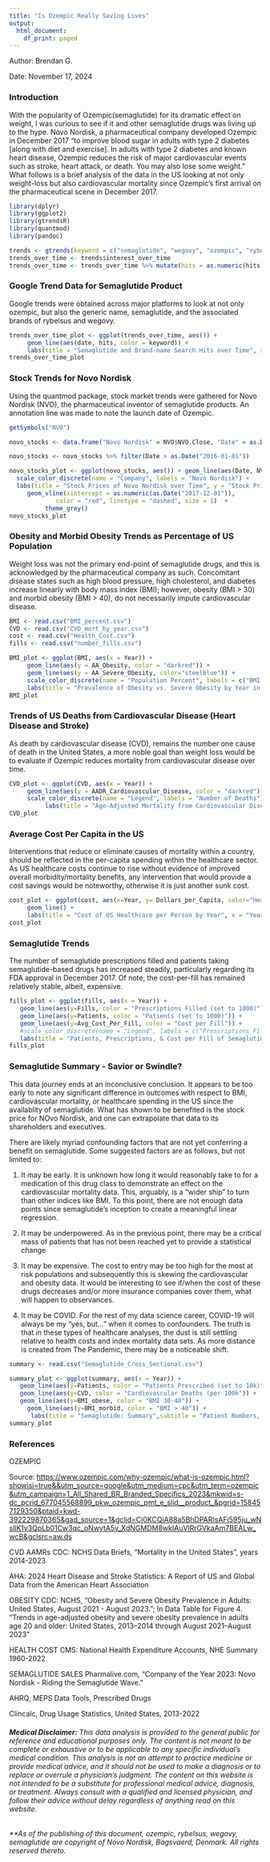```yaml
---
title: "Is Ozempic Really Saving Lives"
output:
  html_document:
    df_print: paged
---
```


Author: Brendan G.

Date: November 17, 2024

### Introduction

With the popularity of Ozempic(semaglutide) for its dramatic effect on weight, I was curious to see if it and other semaglutide drugs was living up to the hype. Novo Nordisk, a pharmaceutical company developed Ozempic in December 2017 "to improve blood sugar in adults with type 2 diabetes [along with diet and exercise]. In adults with type 2 diabetes and known heart disease, Ozempic reduces the risk of major cardiovascular events such as stroke, heart attack, or death. You may also lose some weight." What follows is a brief analysis of the data in the US looking at not only weight-loss but also cardiovascular mortality since Ozempic's first arrival on the pharmaceutical scene in December 2017.

```r
library(dplyr)
library(ggplot2)
library(gtrendsR)
library(quantmod)
library(pandoc)
```

```r
trends <- gtrends(keyword = c("semaglutide", "wegovy", "ozempic", "rybelsus"), gprop = c("web", "news", "images", "froogle", "youtube" ), category = 0, geo = 'US', time = "2016-01-01 2024-11-01", low_search_volume = FALSE, onlyInterest = TRUE)
trends_over_time <- trends$interest_over_time
trends_over_time <- trends_over_time %>% mutate(hits = as.numeric(hits))
```

### Google Trend Data for Semaglutide Product

Google trends were obtained across major platforms to look at not only ozempic, but also the generic name, semaglutide, and the associated brands of rybelsus and wegovy.

```r
trends_over_time_plot <- ggplot(trends_over_time, aes()) + 
     geom_line(aes(date, hits, color = keyword)) +
     labs(title = "Semaglutide and Brand-name Search Hits over Time", x = "Year", y = "Number of Search Hits (set to 100)", color = "Search Entry" )
trends_over_time_plot
```

### Stock Trends for Novo Nordisk

Using the quantmod package, stock market trends were gathered for Novo Nordisk (NVO), the pharmaceutical inventor of semaglutide products. An annotation line was made to note the launch date of Ozempic.

```r
getSymbols("NVO")

```

```r
novo_stocks <- data.frame("Novo Nordisk" = NVO$NVO.Close, "Date" = as.Date(row.names(as.data.frame(NVO))))

novo_stocks <- novo_stocks %>% filter(Date > as.Date("2016-01-01"))

novo_stocks_plot <- ggplot(novo_stocks, aes()) + geom_line(aes(Date, NVO.Close)) +
  scale_color_discrete(name = "Company", labels = "Novo Nordisk") + 
  labs(title = "Stock Prices of Novo Nordisk over Time", y = "Stock Price", caption = "*Red dashed line represents the date OZEMPIC was first released (Dec 2017)") +
     geom_vline(xintercept = as.numeric(as.Date("2017-12-01")), 
             color = "red", linetype = "dashed", size = 1)  +
          theme_grey()
novo_stocks_plot
```

### Obesity and Morbid Obesity Trends as Percentage of US Population

Weight loss was not the primary end-point of semaglutide drugs, and this is acknowledged by the pharmaceutical company as such. Concomitant disease states such as high blood pressure, high cholesterol, and diabetes increase linearly with body mass index (BMI); however, obesity (BMI \> 30) and morbid obesity (BMI \> 40), do not necessarily impute cardiovascular disease.

```r
BMI <- read.csv("BMI_percent.csv")
CVD <- read.csv("CVD_mort_by_year.csv")
cost <- read.csv("Health_Cost.csv")
fills <- read.csv("number_fills.csv")

BMI_plot <- ggplot(BMI, aes(x = Year)) + 
     geom_line(aes(y = AA_Obesity, color = "darkred")) + 
     geom_line(aes(y = AA_Severe_Obesity, color="steelblue")) +
     scale_color_discrete(name = "Population Percent", labels = c("BMI 30-40", "BMI > 40")) +
     labs(title = "Prevalence of Obesity vs. Severe Obesity by Year in US", x = "Year", y = "Age-Adjusted Obesity Percentage") 
BMI_plot
```

### Trends of US Deaths from Cardiovascular Disease (Heart Disease and Stroke)

As death by cardiovascular disease (CVD), remains the number one cause of death in the United States, a more noble goal than weight loss would be to evaluate if Ozempic reduces mortality from cardiovascular disease over time.

```r
CVD_plot <- ggplot(CVD, aes(x = Year)) + 
     geom_line(aes(y = AADR_Cardiovascular_Disease, color = "darkred")) +
     scale_color_discrete(name = "Legend", labels = "Number of Deaths") +
          labs(title = "Age-Adjusted Mortality from Cardiovascular Disease (US)", x = "Year", y = "Deaths from Cardiovascular Deaths (per 100k)", caption = "*Cardiovascular disease combines heart disease and stroke data.") 
CVD_plot
```

### Average Cost Per Capita in the US

Interventions that reduce or eliminate causes of mortality within a country, should be reflected in the per-capita spending within the healthcare sector. As US healthcare costs continue to rise without evidence of improved overall morbidity/mortality benefits, any intervention that would provide a cost savings would be noteworthy, otherwise it is just another sunk cost.

```r
cost_plot <- ggplot(cost, aes(x=Year, y= Dollars_per_Capita, color="Healthcare Per Capita in USD")) + 
     geom_line() +
     labs(title = "Cost of US Healthcare per Person by Year", x = "Year", y = "US Healthcare Cost Per Capita") 
cost_plot
```

### Semaglutide Trends

The number of semaglutide prescriptions filled and patients taking semaglutide-based drugs has increased steadily, particularly regarding its FDA approval in December 2017. Of note, the cost-per-fill has remained relatively stable, albeit, expensive.

```r
fills_plot <- ggplot(fills, aes(x = Year)) + 
   geom_line(aes(y=Fills, color = "Prescriptions Filled (set to 1000)")) +
   geom_line(aes(y=Patients, color = "Patients (set to 1000)")) +
   geom_line(aes(y=Avg_Cost_Per_Fill, color = "Cost per Fill")) +
   #scale_color_discrete(name = "Legend", labels = c("Prescriptions Filled (set to 1000)", "Patients (set to 1000)", "Cost per Fill (USD)")) +
   labs(title = "Patients, Prescriptions, & Cost per Fill of Semaglutide", x = "Year", y = "Volume") 
fills_plot
```

### Semaglutide Summary - Savior or Swindle?

This data journey ends at an inconclusive conclusion. It appears to be too early to note any significant difference in outcomes with respect to BMI, cardiovascular mortality, or healthcare spending in the US since the availablity of semaglutide. What has shown to be benefited is the stock price for NOvo Nordisk, and one can extrapolate that data to its shareholders and executives.

There are likely myriad confounding factors that are not yet conferring a benefit on semaglutide. Some suggested factors are as follows, but not limited to:

1.  It may be early. It is unknown how long it would reasonably take to for a medication of this drug class to demonstrate an effect on the cardiovascular mortality data. This, arguably, is a "wider ship" to turn than other indices like BMI. To this point, there are not enough data points since semaglutide's inception to create a meaningful linear regression.

2.  It may be underpowered. As in the previous point, there may be a critical mass of patients that has not been reached yet to provide a statistical change

3.  It may be expensive. The cost to entry may be too high for the most at risk populations and subsequently this is skewing the cardiovascular and obesity data. It would be interesting to see if/when the cost of these drugs decreases and/or more insurance companies cover them, what will happen to observances.

4.  It may be COVID. For the rest of my data science career, COVID-19 will always be my "yes, but..." when it comes to confounders. The truth is that in these types of healthcare analyses, the dust is still settling relative to health costs and index mortality data sets. As more distance is created from The Pandemic, there may be a noticeable shift.

```r
summary <- read.csv("Semaglutide_Cross_Sectional.csv")

summary_plot <- ggplot(summary, aes(x = Year)) + 
   geom_line(aes(y=Patients, color = "Patients Prescribed (set to 10k)")) +
   geom_line(aes(y=CVD, color = "Cardiovascular Deaths (per 100k")) +
   geom_line(aes(y=BMI_obese, color = "BMI 30-40")) +
     geom_line(aes(y=BMI_morbid, color = "BMI > 40")) +
      labs(title = "Semaglutide: Summary",subtitle = "Patient Numbers, Cardiovascular Mortality, & Obesity Rates", x = "Year", y = "Volume") 
summary_plot
```

### References

OZEMPIC

Source: <https://www.ozempic.com/why-ozempic/what-is-ozempic.html?showisi=true&&utm_source=google&utm_medium=cpc&utm_term=ozempic&utm_campaign=1_All_Shared_BR_Branded_Specifics_2023&mkwid=s-dc_pcrid_677045568899_pkw_ozempic_pmt_e_slid__product_&pgrid=158457129350&ptaid=kwd-392229870365&gad_source=1&gclid=Cj0KCQiA88a5BhDPARIsAFj595ju_wNsllK1y3QpLb01Cw3qc_oNwytA5v_XdNGMDM8wkIAuVlRrGVkaAm7BEALw_wcB&gclsrc=aw.ds>

CVD AAMRs CDC: NCHS Data Briefs, "Mortality in the United States", years 2014-2023

AHA: 2024 Heart Disease and Stroke Statistics: A Report of US and Global Data from the American Heart Association

OBESITY CDC: NCHS, "Obesity and Severe Obesity Prevalence in Adults: United States, August 2021 - August 2023."; In Data Table for Figure 4. "Trends in age-adjusted obesity and severe obesity prevalence in adults age 20 and older: United States, 2013–2014 through August 2021–August 2023"

HEALTH COST CMS: National Health Expenditure Accounts, NHE Summary 1960-2022

SEMAGLUTIDE SALES Pharmalive.com, "Company of the Year 2023: Novo Nordisk - Riding the Semaglutide Wave."

AHRQ, MEPS Data Tools, Prescribed Drugs

Clincalc, Drug Usage Statistics, United States, 2013-2022

###### **Medical Disclaimer:** This data analysis is provided to the general public for reference and educational purposes only. The content is not meant to be complete or exhaustive or to be applicable to any specific individual's medical condition. This analysis is not an attempt to practice medicine or provide medical advice, and it should not be used to make a diagnosis or to replace or overrule a physician's judgment. The content on this website is not intended to be a substitute for professional medical advice, diagnosis, or treatment. Always consult with a qualified and licensed physician, and follow their advice without delay regardless of anything read on this website.

###### \*\*As of the publishing of this document, ozempic, rybelsus, wegovy, semaglutide are copyright of Novo Nordisk, Bagsvaerd, Denmark. All rights reserved thereto.
